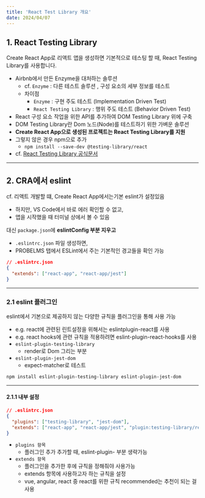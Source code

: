 ```yaml
---
title: 'React Test Library 개요'
date: 2024/04/07
---
```


## 1. React Testing Library

Create React App로 리액트 앱을 생성하면 기본적으로 테스팅 할 때, React Testing Library를 사용합니다.

- Airbnb에서 만든 Enzyme을 대처하는 솔루션
  - cf. `Enzyme` : 다른 테스트 솔루션 , 구성 요소의 세부 정보를 테스트
  - 차이점
    - `Enzyme` : 구현 주도 테스트 (Implementation Driven Test)
    - `React Testing Library` : 행위 주도 테스트 (Behavior Driven Test)
- React 구성 요소 작업을 위한 API를 추가하여 DOM Testing Library 위에 구축
- DOM Testing Library란 Dom 노드(Node)를 테스트하기 위한 가벼운 솔루션
- **Create React App으로 생성된 프로젝트는 React Testing Library를 지원**
- 그렇지 않은 경우 npm으로 추가
  - `npm install --save-dev @testing-library/react`
- cf. [React Testing Library 공식문서](https://testing-library.com/docs/react-testing-library/intro/)

---

## 2. CRA에서 eslint

cf. 리액트 개발할 떄, Create React App에서는기본 eslint가 설정있음

- 하지만, VS Code에서 바로 에러 확인할 수 없고,
- 앱을 시작했을 때 터미널 상에서 볼 수 있음

대신 `package.json`에 **eslintConfig 부분 지우고**

- `.eslintrc.json` 파일 생성하면,
- PROBELMS 탭에서 ESLint에서 주는 기본적인 경고들을 확인 가능

```json
// .eslintrc.json
{
  "extends": ["react-app", "react-app/jest"]
}
```

---

### 2.1 eslint 플러그인

eslint에서 기본으로 제공하지 않는 다양한 규칙을 플러그인을 통해 사용 가능

- e.g. react에 관련된 린트설정을 위해서는 eslintplugin-react를 사용
- e.g. react hooks에 관련 규칙을 적용하려면 eslint-plugin-react-hooks를 사용
- `eslint-plugin-testing-library`
  - render로 Dom 그리는 부분
- `eslint-plugin-jest-dom`
  - expect-matcher로 테스트

```sh
npm install eslint-plugin-testing-library eslint-plugin-jest-dom
```

---

#### 2.1.1 내부 설정

```json
// .eslintrc.json
{
  "plugins": ["testing-library", "jest-dom"],
  "extends": ["react-app", "react-app/jest", "plugin:testing-library/react", "plugin:jest-dom/recommend"]
}
```

- `plugins 항목 `
  - 플러그인 추가 추가할 때, eslint-plugin- 부분 생략가능
- `extends 항목`
  - 플러그인을 추가한 후에 규칙을 정해줘야 사용가능
  - extends 항목에 사용하고자 하는 규칙을 설정
  - vue, angular, react 중 react를 위한 규칙 recommended는 추천이 되는 걸 사용
